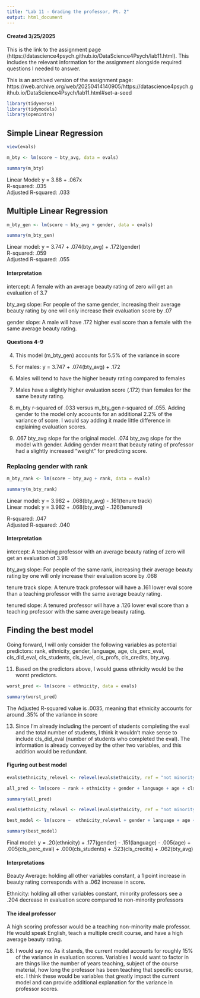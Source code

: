 ```yaml
---
title: "Lab 11 - Grading the professor, Pt. 2"
output: html_document
---
```


#### Created 3/25/2025

This is the link to the assignment page (https://datascience4psych.github.io/DataScience4Psych/lab11.html). This includes the relevant information for the assignment alongside required questions I needed to answer.

This is an archived version of the assignment page: https://web.archive.org/web/20250414140905/https://datascience4psych.github.io/DataScience4Psych/lab11.html#set-a-seed

```r
library(tidyverse) 
library(tidymodels)
library(openintro)
```

## Simple Linear Regression


```r
view(evals)

m_bty <- lm(score ~ bty_avg, data = evals)

summary(m_bty)

```

Linear Model: y = 3.88 + .067x <br/>
R-squared: .035 <br/>
Adjusted R-squared: .033

## Multiple Linear Regression

```r

m_bty_gen <- lm(score ~ bty_avg + gender, data = evals)

summary(m_bty_gen)

```

Linear model: y = 3.747 + .074(bty_avg) + .172(gender) <br/>
R-squared: .059 <br/>
Adjusted R-squared: .055 <br/>

#### Interpretation

intercept: A female with an average beauty rating of zero will get an evaluation of 3.7

bty_avg slope: For people of the same gender, increasing their average beauty rating by one will only increase their evaluation score by .07

gender slope: A male will have .172 higher eval score than a female with the same average beauty rating.

#### Questions 4-9

4. This model (m_bty_gen) accounts for 5.5% of the variance in score

5. For males: y = 3.747 + .074(bty_avg) + .172

6. Males will tend to have the higher beauty rating compared to females

7. Males have a slightly higher evaluation score (.172) than females for the same beauty rating.

8. m_bty r-squared of .033 versus m_bty_gen r-squared of .055. Adding gender to the model only accounts for an additional 2.2% of the variance of score. I would say adding it made little difference in explaining evaluation scores.

9. .067 bty_avg slope for the original model. .074 bty_avg slope for the model with gender. Adding gender meant that beauty rating of professor had a slightly increased  "weight" for predicting score.

### Replacing gender with rank

```r

m_bty_rank <- lm(score ~ bty_avg + rank, data = evals)

summary(m_bty_rank)

```

Linear model: y = 3.982 + .068(bty_avg) - .161(tenure track) <br/>
Linear model: y = 3.982 + .068(bty_avg) - .126(tenured)

R-squared: .047 <br/>
Adjusted R-squared: .040

#### Interpretation

intercept: A teaching professor with an average beauty rating of zero will get an evaluation of 3.98

bty_avg slope: For people of the same rank, increasing their average beauty rating by one will only increase their evaluation score by .068

tenure track slope: A tenure track professor will have a .161 lower eval score than a teaching professor with the same average beauty rating.

tenured slope: A tenured professor will have a .126 lower eval score than a teaching professor with the same average beauty rating.


## Finding the best model

Going forward, I will only consider the following variables as potential predictors: rank, ethnicity, gender, language, age, cls_perc_eval, cls_did_eval, cls_students, cls_level, cls_profs, cls_credits, bty_avg.

11. Based on the predictors above, I would guess ethnicity would be the worst predictors.

``` r

worst_pred <- lm(score ~ ethnicity, data = evals)

summary(worst_pred)

```

The Adjusted R-squared value is .0035, meaning that ethnicity accounts for around .35% of the variance in score

13. Since I'm already including the percent of students completing the eval and the total number of students, I think it wouldn't make sense to include cls_did_eval (number of students who completed the eval). The information is already conveyed by the other two variables, and this addition would be redundant.

#### Figuring out best model

```r

evals$ethnicity_relevel <- relevel(evals$ethnicity, ref = "not minority")

all_pred <- lm(score ~ rank + ethnicity + gender + language + age + cls_perc_eval + cls_students + cls_level + cls_profs + cls_credits + bty_avg, data = evals)

summary(all_pred)

```

```r

evals$ethnicity_relevel <- relevel(evals$ethnicity, ref = "not minority")

best_model <- lm(score ~  ethnicity_relevel + gender + language + age + cls_perc_eval + cls_students + cls_credits + bty_avg, data = evals)

summary(best_model)

```

Final model: y = .20(ethnicity) + .177(gender) - .151(language) - .005(age) + .005(cls_perc_eval) + .000(cls_students) + .523(cls_credits) + .062(bty_avg)

#### Interpretations
Beauty Average: holding all other variables constant, a 1 point increase in beauty rating corresponds with a .062 increase in score.

Ethnicity: holding all other variables constant, minority professors see a .204 decrease in evaluation score compared to non-minority professors 

#### The ideal professor
A high scoring professor would be a teaching non-minority male professor. He would speak English, teach a multiple credit course, and have a high average beauty rating.

18. I would say no. As it stands, the current model accounts for roughly 15% of the variance in evaluation scores. Variables I would want to factor in are things like the number of years teaching, subject of the course material, how long the professor has been teaching that specific course, etc. I think these would be variables that greatly impact the current model and can provide additional explanation for the variance in professor scores.